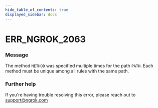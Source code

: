 ```yaml
---
hide_table_of_contents: true
displayed_sidebar: docs
---
```



# ERR_NGROK_2063

### Message

The method `METHOD` was specified multiple times for the path `PATH`. Each method must be unique among all rules with the same path.

<ErrorDetails error="err_ngrok_2063" />

### Further help

If you're having trouble resolving this error, please reach out to [support@ngrok.com](mailto:support@ngrok.com?subject=Help%20with%20ERR_NGROK_2063)
